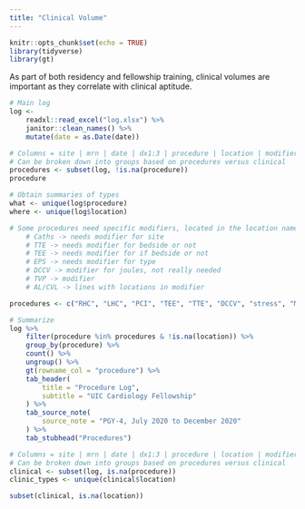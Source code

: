 ```yaml
---
title: "Clinical Volume"
---
```


```r
knitr::opts_chunk$set(echo = TRUE)
library(tidyverse)
library(gt)
```

As part of both residency and fellowship training, clinical volumes are important as they correlate with clinical aptitude.  

```r
# Main log
log <- 
	readxl::read_excel("log.xlsx") %>%
	janitor::clean_names() %>%
	mutate(date = as.Date(date)) 

# Columns = site | mrn | date | dx1:3 | procedure | location | modifier | notes | special
# Can be broken down into groups based on procedures versus clinical 
procedures <- subset(log, !is.na(procedure))
procedure

# Obtain summaries of types
what <- unique(log$procedure)
where <- unique(log$location)

# Some procedures need specific modifiers, located in the location name
	# Caths -> needs modifier for site
	# TTE -> needs modifier for bedside or not
	# TEE -> needs modifier for if bedside or not
	# EPS -> needs modifier for type
	# DCCV -> modifier for joules, not really needed
	# TVP -> modifier
	# AL/CVL -> lines with locations in modifier

procedures <- c("RHC", "LHC", "PCI", "TEE", "TTE", "DCCV", "stress", "MRI", "TVP", "device interrogation", "pacemaker/ICD", "EPS", "pericardiocentesis")

# Summarize
log %>%
	filter(procedure %in% procedures & !is.na(location)) %>%
	group_by(procedure) %>%
	count() %>%
	ungroup() %>%
	gt(rowname_col = "procedure") %>%
	tab_header(
		title = "Procedure Log",
		subtitle = "UIC Cardiology Fellowship"
	) %>%
	tab_source_note(
		source_note = "PGY-4, July 2020 to December 2020"
	) %>%
	tab_stubhead("Procedures") 
```

```r
# Columns = site | mrn | date | dx1:3 | procedure | location | modifier | notes | special
# Can be broken down into groups based on procedures versus clinical 
clinical <- subset(log, is.na(procedure))
clinic_types <- unique(clinical$location)

subset(clinical, is.na(location))
```

